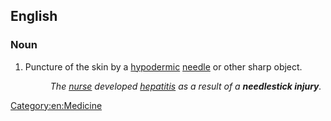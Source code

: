 {{wikipedia}}
==English==

===Noun===
{{en-noun|needlestick injuries}}

# Puncture of the skin by a [[hypodermic]] [[needle]] or other sharp object.
#: ''The [[nurse]] developed [[hepatitis]] as a result of a '''needlestick injury'''.''

[[Category:en:Medicine]]